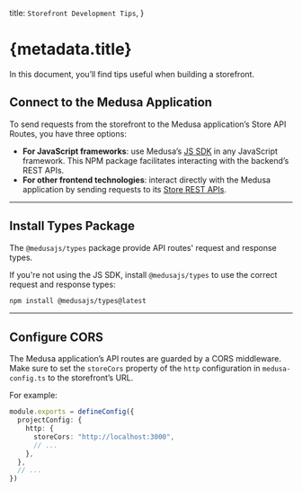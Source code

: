   title: `Storefront Development Tips`,
}

# {metadata.title}

In this document, you’ll find tips useful when building a storefront.

## Connect to the Medusa Application

To send requests from the storefront to the Medusa application’s Store API Routes, you have three options:

- **For JavaScript frameworks**: use Medusa’s [JS SDK](../../js-sdk/page.mdx) in any JavaScript framework. This NPM package facilitates interacting with the backend’s REST APIs.
- **For other frontend technologies**: interact directly with the Medusa application by sending requests to its [Store REST APIs](https://docs.medusajs.com/api/store).

---

## Install Types Package

The `@medusajs/types` package provide API routes' request and response types.

If you're not using the JS SDK, install `@medusajs/types` to use the correct request and response types:

```bash npm2yarn
npm install @medusajs/types@latest
```

---

## Configure CORS

The Medusa application’s API routes are guarded by a CORS middleware. Make sure to set the `storeCors` property of the `http` configuration in `medusa-config.ts` to the storefront’s URL.

For example:

```ts title="medusa-config.ts"
module.exports = defineConfig({
  projectConfig: {
    http: {
      storeCors: "http://localhost:3000",
      // ...
    },
  },
  // ...
})
```
